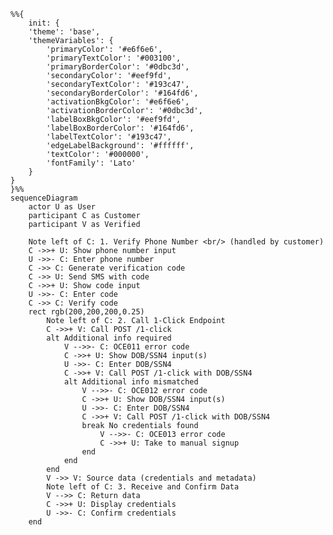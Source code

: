 ```mermaid
%%{
    init: {
    'theme': 'base',
    'themeVariables': {
        'primaryColor': '#e6f6e6',
        'primaryTextColor': '#003100',
        'primaryBorderColor': '#0dbc3d',
        'secondaryColor': '#eef9fd',
        'secondaryTextColor': '#193c47',
        'secondaryBorderColor': '#164fd6',
        'activationBkgColor': '#e6f6e6',
        'activationBorderColor': '#0dbc3d',
        'labelBoxBkgColor': '#eef9fd',
        'labelBoxBorderColor': '#164fd6',
        'labelTextColor': '#193c47',
        'edgeLabelBackground': '#ffffff',
        'textColor': '#000000',
        'fontFamily': 'Lato'
    }
}
}%%
sequenceDiagram
    actor U as User
    participant C as Customer
    participant V as Verified

    Note left of C: 1. Verify Phone Number <br/> (handled by customer)
    C ->>+ U: Show phone number input
    U ->>- C: Enter phone number
    C ->> C: Generate verification code
    C ->> U: Send SMS with code
    C ->>+ U: Show code input
    U ->>- C: Enter code
    C ->> C: Verify code
    rect rgb(200,200,200,0.25)
        Note left of C: 2. Call 1-Click Endpoint
        C ->>+ V: Call POST /1-click
        alt Additional info required
            V -->>- C: OCE011 error code
            C ->>+ U: Show DOB/SSN4 input(s)
            U ->>- C: Enter DOB/SSN4
            C ->>+ V: Call POST /1-click with DOB/SSN4
            alt Additional info mismatched
                V -->>- C: OCE012 error code
                C ->>+ U: Show DOB/SSN4 input(s)
                U ->>- C: Enter DOB/SSN4
                C ->>+ V: Call POST /1-click with DOB/SSN4
                break No credentials found
                    V -->>- C: OCE013 error code
                    C ->>+ U: Take to manual signup
                end
            end
        end
        V ->> V: Source data (credentials and metadata)
        Note left of C: 3. Receive and Confirm Data
        V -->> C: Return data
        C ->>+ U: Display credentials
        U ->>- C: Confirm credentials
    end
```
<br />